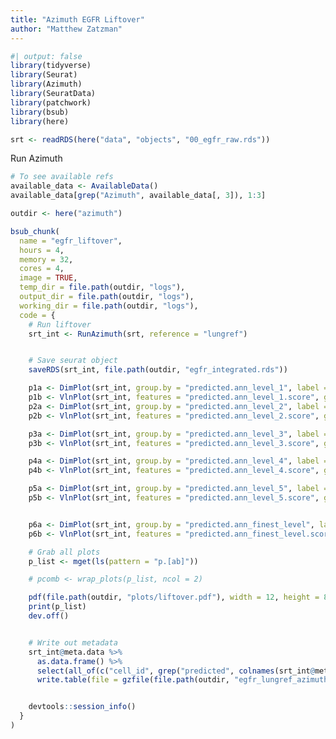 ```yaml
---
title: "Azimuth EGFR Liftover"
author: "Matthew Zatzman"
---
```



```r
#| output: false
library(tidyverse)
library(Seurat)
library(Azimuth)
library(SeuratData)
library(patchwork)
library(bsub)
library(here)
```


```r
srt <- readRDS(here("data", "objects", "00_egfr_raw.rds"))
```

Run Azimuth

```r
# To see available refs
available_data <- AvailableData()
available_data[grep("Azimuth", available_data[, 3]), 1:3]
```


```r
outdir <- here("azimuth")

bsub_chunk(
  name = "egfr_liftover",
  hours = 4,
  memory = 32,
  cores = 4,
  image = TRUE,
  temp_dir = file.path(outdir, "logs"),
  output_dir = file.path(outdir, "logs"),
  working_dir = file.path(outdir, "logs"),
  code = {
    # Run liftover
    srt_int <- RunAzimuth(srt, reference = "lungref")


    # Save seurat object
    saveRDS(srt_int, file.path(outdir, "egfr_integrated.rds"))

    p1a <- DimPlot(srt_int, group.by = "predicted.ann_level_1", label = TRUE, label.size = 3, pt.size = 1) + NoLegend()
    p1b <- VlnPlot(srt_int, features = "predicted.ann_level_1.score", group.by = "predicted.ann_level_1", pt.size = 0) + NoLegend()
    p2a <- DimPlot(srt_int, group.by = "predicted.ann_level_2", label = TRUE, label.size = 3, pt.size = 1) + NoLegend()
    p2b <- VlnPlot(srt_int, features = "predicted.ann_level_2.score", group.by = "predicted.ann_level_2", pt.size = 0) + NoLegend()

    p3a <- DimPlot(srt_int, group.by = "predicted.ann_level_3", label = TRUE, label.size = 3, pt.size = 1) + NoLegend()
    p3b <- VlnPlot(srt_int, features = "predicted.ann_level_3.score", group.by = "predicted.ann_level_3", pt.size = 0) + NoLegend()

    p4a <- DimPlot(srt_int, group.by = "predicted.ann_level_4", label = TRUE, label.size = 3, pt.size = 1) + NoLegend()
    p4b <- VlnPlot(srt_int, features = "predicted.ann_level_4.score", group.by = "predicted.ann_level_4", pt.size = 0) + NoLegend()

    p5a <- DimPlot(srt_int, group.by = "predicted.ann_level_5", label = TRUE, label.size = 3, pt.size = 1) + NoLegend()
    p5b <- VlnPlot(srt_int, features = "predicted.ann_level_5.score", group.by = "predicted.ann_level_5", pt.size = 0) + NoLegend()


    p6a <- DimPlot(srt_int, group.by = "predicted.ann_finest_level", label = TRUE, label.size = 3, pt.size = 1) + NoLegend()
    p6b <- VlnPlot(srt_int, features = "predicted.ann_finest_level.score", group.by = "predicted.ann_finest_level", pt.size = 0) + NoLegend()

    # Grab all plots
    p_list <- mget(ls(pattern = "p.[ab]"))

    # pcomb <- wrap_plots(p_list, ncol = 2)

    pdf(file.path(outdir, "plots/liftover.pdf"), width = 12, height = 8, onefile = TRUE)
    print(p_list)
    dev.off()


    # Write out metadata
    srt_int@meta.data %>%
      as.data.frame() %>%
      select(all_of(c("cell_id", grep("predicted", colnames(srt_int@meta.data), value = T), "mapping.score"))) %>%
      write.table(file = gzfile(file.path(outdir, "egfr_lungref_azimuth_refmapped.txt.gz")), quote = F, sep = "\t", row.names = F, col.names = T)


    devtools::session_info()
  }
)
```

